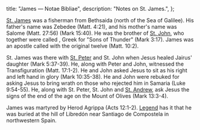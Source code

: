   title: "James — Notae Bibliae",
  description: "Notes on St. James.",
};

<Initial text="James"/>

[St. James](/glossary/names#james) was a fisherman from Bethsaida (north of the Sea of Galilee). His father's name was Zebedee (Matt. 4:21), and his mother's name was Salome (Matt. 27:56) (Mark 15:40). He was the brother of [St. John](/people/saints/apostles/john), who together were called *<Definition lang="greek" anchor="boanerges" text="Boanerges" />*, Greek for "Sons of Thunder" (Mark 3:17). James was an apostle called with the original twelve (Matt. 10:2).

St. James was there with [St. Peter](/people/saints/apostles/peter) and St. John when Jesus healed Jairus' daughter (Mark 5:37-39). He, along with Peter and John, witnessed the Transfiguration (Matt. 17:1-2). He and John asked Jesus to sit as his right and left hand in glory (Mark 10:35-38). He and John were rebuked for asking Jesus to bring wrath on those who rejected him in Samaria (Luke 9:54-55). He, along with St. Peter, St. John and [St. Andrew](/people/saints/apostles/andrew), ask Jesus the signs of the end of the age on the Mount of Olives (Mark 13:3-4).

James was martyred by Herod Agrippa (Acts 12:1-2). [Legend](/meditations/st-james-and-the-scallop-shell) has it that he was buried at the hill of Libredón near Santiago de Compostela in northwestern Spain.
